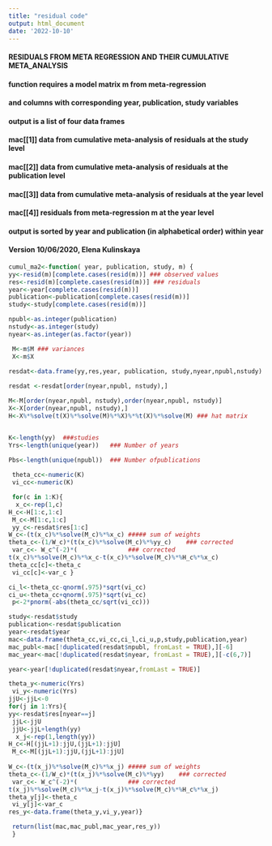 ---
title: "residual code"
output: html_document
date: '2022-10-10'
---
####  RESIDUALS FROM META REGRESSION AND THEIR CUMULATIVE META_ANALYSIS 
####  function requires a model matrix m from meta-regression
####  and columns with corresponding year, publication, study variables
####  output is a list of four data frames
####  mac[[1]] data from cumulative meta-analysis of residuals at the study level
####  mac[[2]] data from cumulative meta-analysis of residuals at the publication level
####  mac[[3]] data from cumulative meta-analysis of residuals at the year level
####  mac[[4]] residuals from  meta-regression m at the year level
####  output is sorted by year and publication (in alphabetical order) within year
#### 
####  Version 10/06/2020, Elena Kulinskaya

```{r}
cumul_ma2<-function( year, publication, study, m) {
yy<-resid(m)[complete.cases(resid(m))] ### observed values
res<-resid(m)[complete.cases(resid(m))] ### residuals
year<-year[complete.cases(resid(m))]
publication<-publication[complete.cases(resid(m))]
study<-study[complete.cases(resid(m))]

npubl<-as.integer(publication)
nstudy<-as.integer(study)
nyear<-as.integer(as.factor(year))

 M<-m$M ### variances 
 X<-m$X
 
resdat<-data.frame(yy,res,year, publication, study,nyear,npubl,nstudy)

resdat <-resdat[order(nyear,npubl, nstudy),]

M<-M[order(nyear,npubl, nstudy),order(nyear,npubl, nstudy)]
X<-X[order(nyear,npubl, nstudy),]
H<-X%*%solve(t(X)%*%solve(M)%*%X)%*%t(X)%*%solve(M) ### hat matrix


K<-length(yy)  ###studies
Yrs<-length(unique(year))   ### Number of years
  
Pbs<-length(unique(npubl))  ### Number ofpublications

 theta_cc<-numeric(K)
 vi_cc<-numeric(K)

 for(c in 1:K){
  x_c<-rep(1,c)
H_c<-H[1:c,1:c]
 M_c<-M[1:c,1:c]
 yy_c<-resdat$res[1:c]
W_c<-(t(x_c)%*%solve(M_c)%*%x_c) ##### sum of weights
theta_c<-(1/W_c)*(t(x_c)%*%solve(M_c)%*%yy_c)    ### corrected
 var_c<- W_c^(-2)*(				 ### corrected
t(x_c)%*%solve(M_c)%*%x_c-t(x_c)%*%solve(M_c)%*%H_c%*%x_c)
theta_cc[c]<-theta_c
 vi_cc[c]<-var_c }

ci_l<-theta_cc-qnorm(.975)*sqrt(vi_cc)
ci_u<-theta_cc+qnorm(.975)*sqrt(vi_cc)
 p<-2*pnorm(-abs(theta_cc/sqrt(vi_cc)))

study<-resdat$study
publication<-resdat$publication
year<-resdat$year
mac<-data.frame(theta_cc,vi_cc,ci_l,ci_u,p,study,publication,year)
mac_publ<-mac[!duplicated(resdat$npubl, fromLast = TRUE),][-6]
mac_year<-mac[!duplicated(resdat$nyear, fromLast = TRUE),][-c(6,7)]

year<-year[!duplicated(resdat$nyear,fromLast = TRUE)]

theta_y<-numeric(Yrs)
 vi_y<-numeric(Yrs)
jjU<-jjL<-0
for(j in 1:Yrs){
yy<-resdat$res[nyear==j]
 jjL<-jjU
 jjU<-jjL+length(yy)
  x_j<-rep(1,length(yy))
H_c<-H[(jjL+1):jjU,(jjL+1):jjU]
 M_c<-M[(jjL+1):jjU,(jjL+1):jjU]
 
W_c<-(t(x_j)%*%solve(M_c)%*%x_j) ##### sum of weights
theta_c<-(1/W_c)*(t(x_j)%*%solve(M_c)%*%yy)    ### corrected
 var_c<- W_c^(-2)*(				 ### corrected
t(x_j)%*%solve(M_c)%*%x_j-t(x_j)%*%solve(M_c)%*%H_c%*%x_j)
theta_y[j]<-theta_c
 vi_y[j]<-var_c 
res_y<-data.frame(theta_y,vi_y,year)}

 return(list(mac,mac_publ,mac_year,res_y))
 }
```


